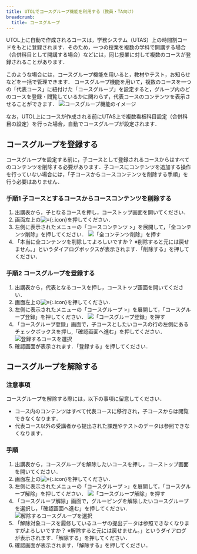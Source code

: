```yaml
---
title: UTOLでコースグループ機能を利用する（教員・TA向け）
breadcrumb:
  title: コースグループ
---
```


UTOL上に自動で作成されるコースは，学務システム（UTAS）上の時間割コードをもとに登録されます．そのため，一つの授業を複数の学科で開講する場合（合併科目として開講する場合）などには，同じ授業に対して複数のコースが登録されることがあります．

このような場合には，コースグループ機能を用いると，教材やテスト，お知らせなどを一括で管理できます．
コースグループ機能を用いて，複数のコースを一つの「代表コース」に紐付けた「コースグループ」を設定すると，グループ内のどのコースを登録・閲覧しているかに関わらず，代表コースのコンテンツを表示させることができます．
![コースグループ機能のイメージ](./explain.png)

なお，UTOL上にコースが作成される前にUTAS上で複数看板科目設定（合併科目の設定）を行った場合，自動でコースグループが設定されます．

## コースグループを登録する
コースグループを設定する前に，子コースとして登録されるコースからはすべてのコンテンツを削除する必要があります．子コースにコンテンツを追加する操作を行っていない場合には，「子コースからコースコンテンツを削除する手順」を行う必要はありません．

### 手順1 子コースとするコースからコースコンテンツを削除する
1. 出講表から，子となるコースを押し，コーストップ画面を開いてください．
2. 画面左上の![≡](../../../_icons/hamburger.png){:.icon}を押してください．
3. 左側に表示されたメニューの「コースコンテンツ >」を展開して，「全コンテンツ削除」を押してください．
    ![「全コンテンツ削除」を押す](./remove.png)
4. 「本当に全コンテンツを削除してよろしいですか？ ※削除すると元には戻せません。」というダイアログボックスが表示されます．「削除する」を押してください．

### 手順2 コースグループを登録する
1. 出講表から，代表となるコースを押し，コーストップ画面を開いてください．
2. 画面左上の![≡](../../../_icons/hamburger.png){:.icon}を押してください．
3. 左側に表示されたメニューの「コースグループ >」を展開して，「コースグループ登録」を押してください． 
    ![「コースグループ登録」を押す](./menu1.png)
4. 「コースグループ登録」画面で，子コースとしたいコースの行の左側にあるチェックボックスを押し,「確認画面へ進む」を押してください．
    ![登録するコースを選択](./reg.png)
5. 確認画面が表示されます．「登録する」を押してください．

## コースグループを解除する
### 注意事項
コースグループを解除する際には，以下の事項に留意してください．
* コース内のコンテンツはすべて代表コースに移行され，子コースからは閲覧できなくなります．
* 代表コース以外の受講者から提出された課題やテストのデータは参照できなくなります．

### 手順
1. 出講表から，コースグループを解除したいコースを押し，コーストップ画面を開いてください．
2. 画面左上の![≡](../../../_icons/hamburger.png){:.icon}を押してください．
3. 左側に表示されたメニューの「コースグループ >」を展開して，「コースグループ解除」を押してください．
    ![「コースグループ解除」を押す](./menu2.png)
4. 「コースグループ解除」画面で，グルーピングを解除したいコースグループを選択し，「確認画面へ進む」を押してください．
    ![解除するコースグループを選択](./unreg.png)
5. 「解除対象コースを履修しているユーザの提出データは参照できなくなりますがよろしいですか？ ※解除すると元には戻せません。」というダイアログが表示されます．「解除する」を押してください．
6. 確認画面が表示されます．「解除する」を押してください．
